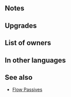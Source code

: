 {{Weapon Infobox
|tagid=SID_高貴な扇＋
|image=wep_dg049
|weaponType=Dagger
|might=12
|range=2
|effect=If unit initiates combat, grants Atk/Spd+5 during combat and neutralizes effects that prevent unit's follow-up attacks during combat.<br>Effect:【Dagger ７】<br><br>【Dagger ７】<br>After combat, if unit attacked, inflicts Def/Res-７ on target and foes within 2 spaces of target through their next actions.
|cost=300
|exclusive=0
|statModifiers=0,12,0,0,0
|required=Courtly Fan
|intID=2213
|sort=85101
|value=15
|timingID=1
|abilityID=181
|limit1ID=1
|refinePaths=default
|refineSP=350
|refineMedals=500
|refineStones=50
|properties=
}}
==Notes==
{{IfUnitInitiates}}
{{Temporary buffs}}
{{Follow-up effect neutralization|preventOnly=1}}
{{IfUnitAttacked}}
{{Penalties}}
==Upgrades==
{{Weapon Upgrade List}}
==List of owners==
{{Skill Hero List}}
==In other languages==
{{OtherLanguages
|english=Courtly Fan+
|japanese=高貴な扇＋
|german=Edler Fächer+
|spanishEU=Abanico áulico +
|spanishLA=Abanico real +
|french=Éventail raffiné +
|italian=Ventagl. cortese+
|chineseTW=高貴的扇子＋
|portuguese=Leque de cortejo+
}}
==See also==
{{See also skills|cond=Description LIKE '%if unit initiates combat%neutralizes effects that prevent unit\'s follow-up attacks%' AND Exclusive='1'}}
* [[Skill families/B Passives#Flow|Flow Passives]]
{{Weapons Navbox}}